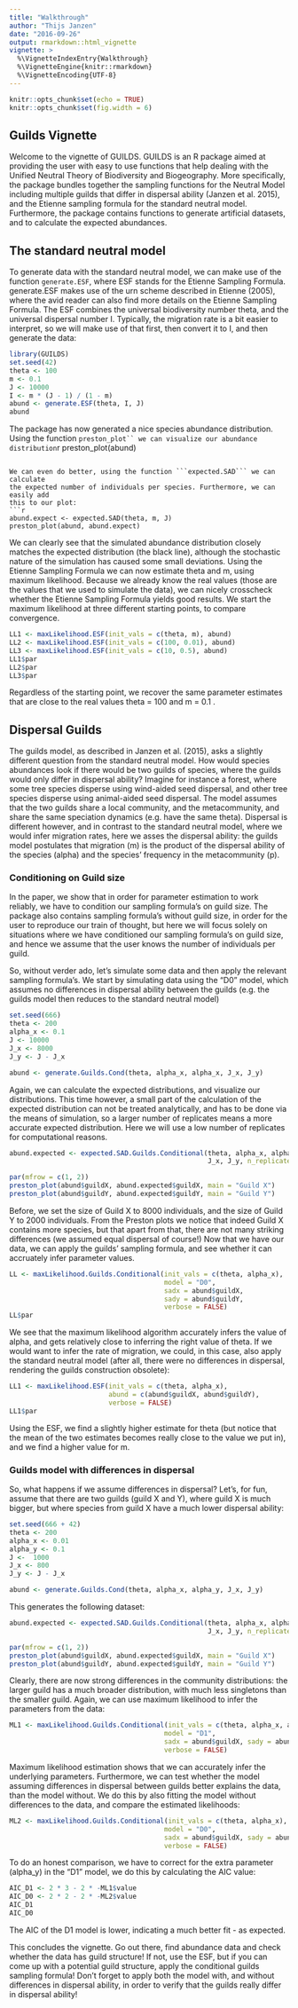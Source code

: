 ```yaml
---
title: "Walkthrough"
author: "Thijs Janzen"
date: "2016-09-26"
output: rmarkdown::html_vignette
vignette: >
  %\VignetteIndexEntry{Walkthrough}
  %\VignetteEngine{knitr::rmarkdown}
  %\VignetteEncoding{UTF-8}
---
```


```r
knitr::opts_chunk$set(echo = TRUE)
knitr::opts_chunk$set(fig.width = 6)
```

## Guilds Vignette

Welcome to the vignette of GUILDS. GUILDS is an R package aimed at providing
the user with easy to use functions that help dealing with the Unified Neutral
Theory of Biodiversity and Biogeography. More specifically, the package bundles
together the sampling functions for the Neutral Model including multiple guilds
that differ in dispersal ability (Janzen et al. 2015), and the Etienne sampling
formula for the standard neutral model. Furthermore, the package contains
functions to generate artificial datasets, and to calculate the expected
abundances.

## The standard neutral model
To generate data with the standard neutral model, we can make use of the
function ```generate.ESF```, where ESF stands for the Etienne Sampling Formula.
generate.ESF makes use of the urn scheme described in Etienne (2005), where the
avid reader can also find more details on the Etienne Sampling Formula. The ESF
combines the universal biodiversity number theta, and the universal dispersal
number I. Typically, the migration rate is a bit easier to interpret, so we will
make use of that first, then convert it to I, and then generate the data: 
```r
library(GUILDS)
set.seed(42)
theta <- 100
m <- 0.1
J <- 10000
I <- m * (J - 1) / (1 - m)
abund <- generate.ESF(theta, I, J)
abund
```
The package has now generated a nice species abundance distribution. Using the
function ```preston_plot`` we can visualize our abundance distribution
```r
preston_plot(abund)
```

We can even do better, using the function ```expected.SAD``` we can calculate
the expected number of individuals per species. Furthermore, we can easily add
this to our plot:
```r
abund.expect <- expected.SAD(theta, m, J)
preston_plot(abund, abund.expect)
```

We can clearly see that the simulated abundance distribution closely matches
the expected distribution (the black line), although the stochastic nature of
the simulation has caused some small deviations. Using the Etienne Sampling
Formula we can now estimate theta and m, using maximum likelihood. Because we
already know the real values (those are the values that we used to simulate the
data), we can nicely crosscheck whether the Etienne Sampling Formula yields good
results. We start the maximum likelihood at three different starting points, to
compare convergence.
```r
LL1 <- maxLikelihood.ESF(init_vals = c(theta, m), abund)
LL2 <- maxLikelihood.ESF(init_vals = c(100, 0.01), abund)
LL3 <- maxLikelihood.ESF(init_vals = c(10, 0.5), abund)
LL1$par
LL2$par
LL3$par
```

Regardless of the starting point, we recover the same parameter estimates that
are close to the real values theta = 100 and m = 0.1 .

## Dispersal Guilds
The guilds model, as described in Janzen et al. (2015), asks a slightly
different question from the standard neutral model. How would species
abundances look if there would be two guilds of species, where the guilds
would only differ in dispersal ability? Imagine for instance a forest, where
some tree species disperse using wind-aided seed dispersal, and other tree
species disperse using animal-aided seed dispersal. 
The model assumes that the two guilds share a local community, and the
metacommunity, and share the same speciation dynamics (e.g. have the same
theta). Dispersal is different however, and in contrast to the standard
neutral model, where we would infer migration rates, here we asses the
dispersal ability: the guilds model postulates that migration (m) is the
product of the dispersal ability of the species (alpha) and the species'
frequency in the metacommunity (p). 

### Conditioning on Guild size
In the paper, we show that in order for parameter estimation to work reliably,
we have to condition our sampling formula's on guild size. The package also
contains sampling formula's without guild size, in order for the user to
reproduce our train of thought, but here we will focus solely on situations
where we have conditioned our sampling formula's on guild size, and hence we
assume that the user knows the number of individuals per guild. 

So, without verder ado, let's simulate some data and then apply the relevant
sampling formula's. We start by simulating data using the "D0" model, which
assumes no differences in dispersal ability between the guilds (e.g. the guilds
model then reduces to the standard neutral model)
```r
set.seed(666)
theta <- 200
alpha_x <- 0.1
J <- 10000
J_x <- 8000
J_y <- J - J_x

abund <- generate.Guilds.Cond(theta, alpha_x, alpha_x, J_x, J_y)
```

Again, we can calculate the expected distributions, and visualize our
distributions. This time however, a small part of the calculation of the
expected distribution can not be treated analytically, and has to be done via
the means of simulation, so a larger number of replicates means a more accurate
expected distribution. Here we will use a low number of replicates for
computational reasons.
```r
abund.expected <- expected.SAD.Guilds.Conditional(theta, alpha_x, alpha_x,
                                                  J_x, J_y, n_replicates = 5)

par(mfrow = c(1, 2))
preston_plot(abund$guildX, abund.expected$guildX, main = "Guild X")
preston_plot(abund$guildY, abund.expected$guildY, main = "Guild Y")
```

Before, we set the size of Guild X to 8000 individuals, and the size of Guild
Y to 2000 individuals. From the Preston plots we notice that indeed Guild X
contains more species, but that apart from that, there are not many striking
differences (we assumed equal dispersal of course!)
Now that we have our data, we can apply the guilds' sampling formula, and see
whether it can accruately infer parameter values.
```r
LL <- maxLikelihood.Guilds.Conditional(init_vals = c(theta, alpha_x), 
                                       model = "D0",
                                       sadx = abund$guildX, 
                                       sady = abund$guildY,
                                       verbose = FALSE)
LL$par
```

We see that the maximum likelihood algorithm accurately infers the value of
alpha, and gets relatively close to inferring the right value of theta. If we
would want to infer the rate of migration, we could, in this case, also apply
the standard neutral model (after all, there were no differences in dispersal,
rendering the guilds construction obsolete):
```r
LL1 <- maxLikelihood.ESF(init_vals = c(theta, alpha_x),
                         abund = c(abund$guildX, abund$guildY), 
                         verbose = FALSE)
LL1$par
```

Using the ESF, we find a slightly higher estimate for theta (but notice that
the mean of the two estimates becomes really close to the value we put in),
and we find a higher value for m.

### Guilds model with differences in dispersal

So, what happens if we assume differences in dispersal? Let's, for fun, assume
that there are two guilds (guild X and Y), where guild X is much bigger, but
where species from guild X have a much lower dispersal ability:
```r
set.seed(666 + 42)
theta <- 200
alpha_x <- 0.01
alpha_y <- 0.1
J <-  1000
J_x <- 800
J_y <- J - J_x

abund <- generate.Guilds.Cond(theta, alpha_x, alpha_y, J_x, J_y)
```

This generates the following dataset:
```r
abund.expected <- expected.SAD.Guilds.Conditional(theta, alpha_x, alpha_y,
                                                  J_x, J_y, n_replicates = 5)

par(mfrow = c(1, 2))
preston_plot(abund$guildX, abund.expected$guildX, main = "Guild X")
preston_plot(abund$guildY, abund.expected$guildY, main = "Guild Y")
```

Clearly, there are now strong differences in the community distributions: the
larger guild has a much broader distribution, with much less singletons than
the smaller guild. Again, we can use maximum likelihood to infer the parameters
from the data:
```r
ML1 <- maxLikelihood.Guilds.Conditional(init_vals = c(theta, alpha_x, alpha_y), 
                                       model = "D1",
                                       sadx = abund$guildX, sady = abund$guildY,
                                       verbose = FALSE)
```
Maximum likelihood estimation shows that we can accurately infer the underlying
parameters.
Furthermore, we can test whether the model assuming differences in dispersal
between guilds better explains the data, than the model without. We do this by
also fitting the model without differences to the data, and compare the
estimated likelihoods:
```r
ML2 <- maxLikelihood.Guilds.Conditional(init_vals = c(theta, alpha_x), 
                                       model = "D0",
                                       sadx = abund$guildX, sady = abund$guildY,
                                       verbose = FALSE)
```

To do an honest comparison, we have to correct for the extra parameter (alpha_y)
in the "D1" model, we do this by calculating the AIC value:
```r
AIC_D1 <- 2 * 3 - 2 * -ML1$value
AIC_D0 <- 2 * 2 - 2 * -ML2$value
AIC_D1
AIC_D0
```
The AIC of the D1 model is  lower, indicating a much better fit - as expected.

This concludes the vignette. Go out there, find abundance data and check whether
the data has guild structure! If not, use the ESF, but if you can come up with
a potential guild structure, apply the conditional guilds sampling formula!
Don't forget to apply both the model with, and without differences in dispersal
ability, in order to verify that the guilds really differ in dispersal ability!